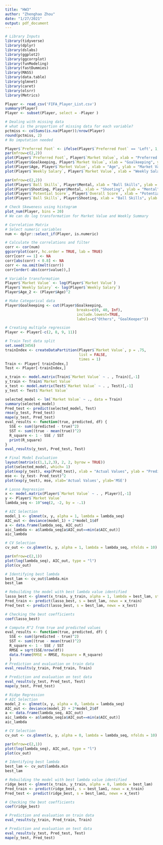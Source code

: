 ---
title: "HW3"
author: "Zhenghao Zhou"
date: "1/27/2021"
output: pdf_document
---

```{r}
# Library Inputs
library(tidyverse)
library(dplyr)
library(dslabs)
library(ggplot2)
library(ggcorrplot)
library(funModeling)
library(fastDummies)
library(MASS)
library(data.table)
library(glmnet)
library(caret)
library(olsrr)
library(Metrics)

Player <- read_csv('FIFA_Player_List.csv')
summary(Player)
Player <- subset(Player, select = -Player )
```
```{r}
# Dealing with missing data
# what is the proportion of missing data for each variable?
pctmiss <- colSums(is.na(Player))/nrow(Player)
round(pctmiss, 2)
# No imputation needed
```

```{r}
Player$`Preferred Foot` <- ifelse(Player$`Preferred Foot` == 'Left', 1, 0)
par(mfrow=c(2,2))
plot(Player$`Preferred Foot`, Player$`Market Value`, xlab = "Preferred Foot", ylab = "Market Value")
plot(Player$Goalkeeping, Player$`Market Value`, xlab = "Goalkeeping", ylab = "Market Value")
plot(Player$Age, Player$`Market Value`, xlab = "Age", ylab = "Market Value")
plot(Player$`Weekly Salary`, Player$`Market Value`, xlab = "Weekly Salary", ylab = "Market Value")
```
```{r}
par(mfrow=c(2,2))
plot(Player$`Ball Skills`, Player$Mental, xlab = "Ball Skills", ylab = "Mental")
plot(Player$Shooting, Player$Mental, xlab = "Shooting", ylab = "Mental")
plot(Player$`Potential Score`, Player$`Overall Score`, xlab = "Potential Score", ylab = "Overall Score")
plot(Player$`Ball Skills`, Player$Shooting, xlab = "Ball Skills", ylab = "Shooting")
```

```{r}
# Check Skeweness using histogram
plot_num(Player, bins = 20)
# We can do log transformation for Market Value and Weekly Summary
```

```{r}
# Correlation Matrix
# Select numeric variables
num <- dplyr::select_if(Player, is.numeric)

# Calculate the correlations and filter
corr <- cor(num)
ggcorrplot(corr, hc.order = TRUE, lab = TRUE)
corr[corr == 1] <- NA 
corr[abs(corr) < 0.8] <- NA 
corr <- na.omit(melt(corr))
corr[order(-abs(corr$value)),]
```

```{r}
# Variable transformation
Player$`Market Value` <- log(Player$`Market Value`)
Player$`Weekly Salary` <- log(Player$`Weekly Salary`)
Player$Age_2 <- (Player$Age)^2

# Make Categorical data
Player$Goalkeeping <- cut(Player$Goalkeeping,
                                 breaks=c(0, 40, Inf),
                                 include.lowest=TRUE,
                                 labels=c("Others", "GoalKeeper"))
```

```{r}
# Creating multiple regression
Player <- Player[-c(2, 8, 9, 11)]

# Train Test data split
set.seed(3456)
trainIndex <- createDataPartition(Player$`Market Value`, p = .75,
                                  list = FALSE,
                                  times = 1)
Train <- Player[ trainIndex,]
Test <- Player[-trainIndex,]

x_train <- model.matrix(Train$`Market Value` ~ . , Train)[,-1]
y_train <- Train$`Market Value`
x_test <- model.matrix(Test$`Market Value` ~ . , Test)[,-1]
y_test <- Test$`Market Value`

selected_model <- lm(`Market Value` ~ ., data = Train)
summary(selected_model)
Pred_test <- predict(selected_model, Test)
rmse(y_test, Pred_test)
mape(y_test, Pred_test)
eval_results <- function(true, predicted, df) {
  SSE <- sum((predicted - true)^2)
  SST <- sum((true - mean(true))^2)
  R_square <- 1 - SSE / SST
  print(R_square)
}
eval_results(y_test, Pred_test, Test)

# Final Model Evaluation
layout(matrix(c(1,1,2,3), 2, 2, byrow = TRUE))
plot(selected_model, which= 1)
plot(exp(y_test), exp(Pred_test), xlab = "Actual Values", ylab = "Predicted Values")
mse <- (y_test- Pred_test)^2
plot(exp(y_test), mse, xlab='Actual Values', ylab='MSE')
```

```{r}
# Lasso Regression
x <- model.matrix(Player$`Market Value` ~ . , Player)[,-1]
y <- Player$`Market Value`
lambda_seq <- 10^seq(2, -2, by = -.1)

# AIC Selection
model_1 <- glmnet(x, y, alpha = 1, lambda = lambda_seq)
AIC_out <- deviance(model_1) + 2*model_1$df
a <- data.frame(lambda_seq, AIC_out)
aic_lambda <- a$lambda_seq[a$AIC_out==min(a$AIC_out)]
aic_lambda

# CV Selection
cv_out <- cv.glmnet(x, y, alpha = 1, lambda = lambda_seq, nfolds = 10)

par(mfrow=c(2,1))
plot(log(lambda_seq), AIC_out, type = "l")
plot(cv_out)

# Identifying best lambda
best_lam <- cv_out$lambda.min
best_lam

# Rebuilding the model with best lambda value identified
lasso_best <- glmnet(x_train, y_train, alpha = 1, lambda = best_lam, standardize = FALSE)
Pred_train <- predict(lasso_best, s = best_lam, newx = x_train)
Pred_test <- predict(lasso_best, s = best_lam, newx = x_test)

# Checking the best coefficients
coef(lasso_best)

# Compute R^2 from true and predicted values
eval_results <- function(true, predicted, df) {
  SSE <- sum((predicted - true)^2)
  SST <- sum((true - mean(true))^2)
  R_square <- 1 - SSE / SST
  RMSE = sqrt(SSE/nrow(df))
  data.frame(RMSE = RMSE, Rsquare = R_square)
  }
# Prediction and evaluation on train data
eval_results(y_train, Pred_train, Train)

# Prediction and evaluation on test data
eval_results(y_test, Pred_test, Test)
mape(y_test, Pred_test)
```

```{r}
# Ridge Regression
# AIC Selection
model_2 <- glmnet(x, y, alpha = 0, lambda = lambda_seq)
AIC_out <- deviance(model_2) + 2*model_2$df
a <- data.frame(lambda_seq, AIC_out)
aic_lambda <- a$lambda_seq[a$AIC_out==min(a$AIC_out)]
aic_lambda

# CV Selection
cv_out <- cv.glmnet(x, y, alpha = 0, lambda = lambda_seq, nfolds = 10)

par(mfrow=c(2,1))
plot(log(lambda_seq), AIC_out, type = "l")
plot(cv_out)

# Identifying best lambda
best_lam <- cv_out$lambda.min
best_lam

# Rebuilding the model with best lambda value identified
ridge_best <- glmnet(x_train, y_train, alpha = 0, lambda = best_lam)
Pred_train <- predict(ridge_best, s = best_lam1, newx = x_train)
Pred_test <- predict(ridge_best, s = best_lam1, newx = x_test)

# Checking the best coefficients
coef(ridge_best)

# Prediction and evaluation on train data
eval_results(y_train, Pred_train, Train)

# Prediction and evaluation on test data
eval_results(y_test, Pred_test, Test)
mape(y_test, Pred_test)
```

